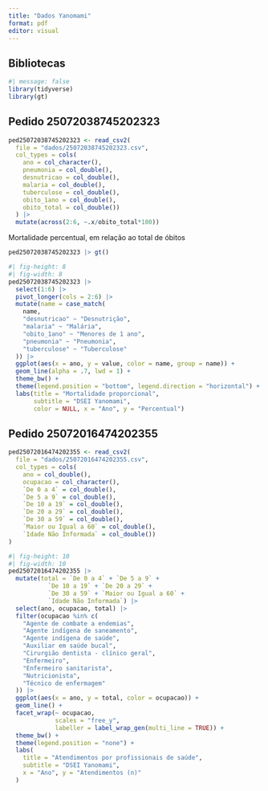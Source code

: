 ```yaml
---
title: "Dados Yanomami"
format: pdf
editor: visual
---
```


## Bibliotecas

```r
#| message: false
library(tidyverse)
library(gt)
```

## Pedido 25072038745202323

```r
ped25072038745202323 <- read_csv2(
  file = "dados/25072038745202323.csv", 
  col_types = cols(
    ano = col_character(),
    pneumonia = col_double(),
    desnutricao = col_double(),
    malaria = col_double(),
    tuberculose = col_double(),
    obito_1ano = col_double(),
    obito_total = col_double())
  ) |>
  mutate(across(2:6, ~.x/obito_total*100))
```

Mortalidade percentual, em relação ao total de óbitos

```r
ped25072038745202323 |> gt()
```

```r
#| fig-height: 8
#| fig-width: 8
ped25072038745202323 |>
  select(1:6) |>
  pivot_longer(cols = 2:6) |>
  mutate(name = case_match(
    name,
    "desnutricao" ~ "Desnutrição",
    "malaria" ~ "Malária",
    "obito_1ano" ~ "Menores de 1 ano",
    "pneumonia" ~ "Pneumonia",
    "tuberculose" ~ "Tuberculose"
  )) |>
  ggplot(aes(x = ano, y = value, color = name, group = name)) +
  geom_line(alpha = .7, lwd = 1) +
  theme_bw() +
  theme(legend.position = "bottom", legend.direction = "horizontal") +
  labs(title = "Mortalidade proporcional", 
       subtitle = "DSEI Yanomami", 
       color = NULL, x = "Ano", y = "Percentual")
```

## Pedido 25072016474202355

```r
ped25072016474202355 <- read_csv2(
  file = "dados/25072016474202355.csv", 
  col_types = cols(
    ano = col_double(),
    ocupacao = col_character(),
    `De 0 a 4` = col_double(),
    `De 5 a 9` = col_double(),
    `De 10 a 19` = col_double(),
    `De 20 a 29` = col_double(),
    `De 30 a 59` = col_double(),
    `Maior ou Igual a 60` = col_double(),
    `Idade Não Informada` = col_double())
)
```

```r
#| fig-height: 10
#| fig-width: 10
ped25072016474202355 |>
  mutate(total = `De 0 a 4` + `De 5 a 9` +
           `De 10 a 19` + `De 20 a 29` +
           `De 30 a 59` + `Maior ou Igual a 60` +
           `Idade Não Informada`) |>
  select(ano, ocupacao, total) |>
  filter(ocupacao %in% c(
    "Agente de combate a endemias",
    "Agente indígena de saneamento",
    "Agente indígena de saúde",
    "Auxiliar em saúde bucal",
    "Cirurgião dentista - clínico geral",
    "Enfermeiro",
    "Enfermeiro sanitarista",
    "Nutricionista",
    "Técnico de enfermagem"
  )) |>
  ggplot(aes(x = ano, y = total, color = ocupacao)) +
  geom_line() +
  facet_wrap(~ ocupacao, 
             scales = "free_y", 
             labeller = label_wrap_gen(multi_line = TRUE)) +
  theme_bw() +
  theme(legend.position = "none") +
  labs(
    title = "Atendimentos por profissionais de saúde",
    subtitle = "DSEI Yanomami", 
    x = "Ano", y = "Atendimentos (n)"
  )
```
